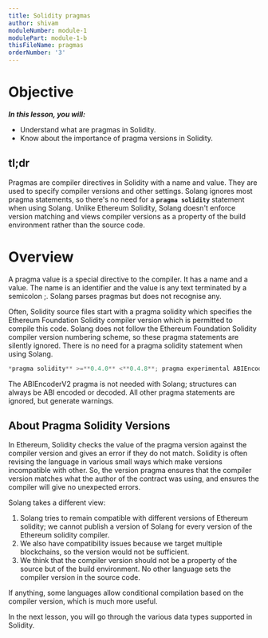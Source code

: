 ```yaml
---
title: Solidity pragmas
author: shivam
moduleNumber: module-1
modulePart: module-1-b
thisFileName: pragmas
orderNumber: '3'
---
```



# Objective

*************************In this lesson, you will:*************************

- Understand what are pragmas in Solidity.
- Know about the importance of pragma versions in Solidity.

## tl;dr

Pragmas are compiler directives in Solidity with a name and value. They are used to specify compiler versions and other settings. Solang  ignores most pragma statements, so there's no need for a **`pragma solidity`** statement when using Solang. Unlike Ethereum Solidity, Solang doesn't enforce version matching and views compiler versions as a property of the build environment rather than the source code.

# Overview

A pragma value is a special directive to the compiler. It has a name and a value. The name is an identifier and the value is any text terminated by a semicolon ;. Solang parses pragmas but does not recognise any.

Often, Solidity source files start with a pragma solidity which specifies the Ethereum Foundation Solidity compiler version which is permitted to compile this code. Solang does not follow the Ethereum Foundation Solidity compiler version numbering scheme, so these pragma statements are silently ignored. There is no need for a pragma solidity statement when using Solang.

```jsx
*pragma solidity** >=**0.4.0** <**0.4.8**; pragma experimental ABIEncoderV2;
```

The ABIEncoderV2 pragma is not needed with Solang; structures can always be ABI encoded or decoded. All other pragma statements are ignored, but generate warnings.

## **About Pragma Solidity Versions**

In Ethereum, Solidity checks the value of the pragma version against the compiler version and gives an error if they do not match. Solidity is often revising the language in various small ways which make versions incompatible with other. So, the version pragma ensures that the compiler version matches what the author of the contract was using, and ensures the compiler will give no unexpected errors.

Solang takes a different view:

1. Solang tries to remain compatible with different versions of Ethereum solidity; we cannot publish a version of Solang for every version of the Ethereum solidity compiler.
2. We also have compatibility issues because we target multiple blockchains, so the version would not be sufficient.
3. We think that the compiler version should not be a property of the source but of the build environment. No other language sets the compiler version in the source code.

If anything, some languages allow conditional compilation based on the compiler version, which is much more useful.

In the next lesson, you will go through the various data types supported in Solidity.